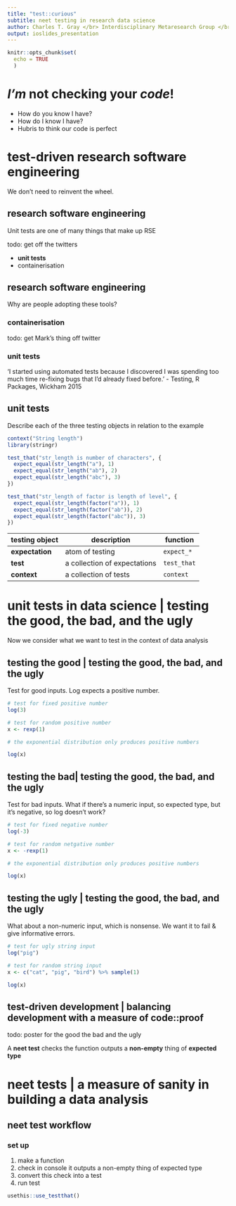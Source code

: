 ```yaml
---
title: "test::curious"
subtitle: neet testing in research data science
author: Charles T. Gray </br> Interdisciplinary Metaresearch Group </br> School of History and Phisolophy of Science </br> University of Melbourne
output: ioslides_presentation
---
```


```r
knitr::opts_chunk$set(
  echo = TRUE
  )
```

# *I'm* not checking your *code*! 

<div class="notes">
- How do you know I have?
- How do I know I have?
- Hubris to think our code is perfect
</div>

# test-driven research software engineering

<div class="notes">
We don't need to reinvent the wheel.
</div>

## research software engineering

<div class="notes">
Unit tests are one of many things that make up RSE
</div>

todo: get off the twitters

- **unit tests**
- containerisation

## research software engineering

<div class="notes">
Why are people adopting these tools?
</div>

### **containerisation**

todo: get Mark's thing off twitter

### **unit tests**

'I started using automated tests because I discovered I was spending too much time re-fixing bugs that I’d already fixed before.' - Testing, R Packages, Wickham 2015

## unit tests {.smaller}

<div class="notes">
Describe each of the three testing objects in relation to the example
</div>
 
```r
context("String length")
library(stringr)

test_that("str_length is number of characters", {
  expect_equal(str_length("a"), 1)
  expect_equal(str_length("ab"), 2)
  expect_equal(str_length("abc"), 3)
})

test_that("str_length of factor is length of level", {
  expect_equal(str_length(factor("a")), 1)
  expect_equal(str_length(factor("ab")), 2)
  expect_equal(str_length(factor("abc")), 3)
})
```

testing object | description | function
- | - | -
**expectation** | atom of testing | `expect_*`
**test** | a collection of expectations | `test_that`
**context** | a collection of tests | `context`


# unit tests in data science | testing the good, the bad, and the ugly


<div class="notes">
Now we consider what we want to test in the context of data analysis
</div>


## testing the good | testing the good, the bad, and the ugly

<div class="notes">
Test for good inputs. Log expects a positive number.
</div>


```r
# test for fixed positive number
log(3)

# test for random positive number
x <- rexp(1)

# the exponential distribution only produces positive numbers

log(x)

```


## testing the bad| testing the good, the bad, and the ugly {.smaller}

<div class="notes">
Test for bad inputs. What if there's a numeric input, so expected type, but it's negative, so log doesn't work?
</div>


```r
# test for fixed negative number
log(-3)

# test for random netgative number
x <- -rexp(1)

# the exponential distribution only produces positive numbers

log(x)

```

## testing the ugly | testing the good, the bad, and the ugly

<div class="notes">
What about a non-numeric input, which is nonsense. We want it to fail & give informative errors.
</div>


```r
# test for ugly string input
log("pig")

# test for random string input
x <- c("cat", "pig", "bird") %>% sample(1)

log(x)

```

## test-driven development | balancing development with a measure of code::proof

todo: poster for the good the bad and the ugly

A **neet test** checks the function outputs a **non-empty** thing of **expected type**

# neet tests | a measure of sanity in building a data analysis

## neet test workflow

### set up

1. make a function
2. check in console it outputs a non-empty thing of expected type
3. convert this check into a test 
4. run test

```r
usethis::use_testthat()


```



